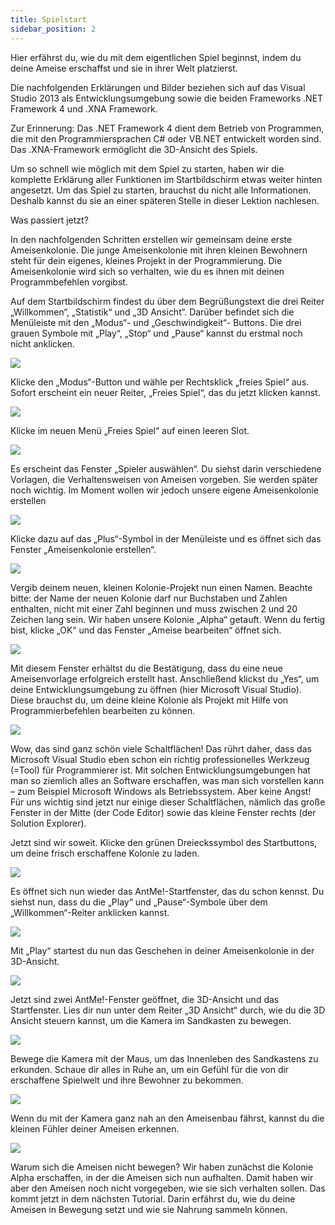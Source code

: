 ```yaml
---
title: Spielstart
sidebar_position: 2
---
```



Hier erfährst du, wie du mit dem eigentlichen Spiel beginnst, indem du deine Ameise erschaffst und sie in ihrer Welt platzierst. 

Die nachfolgenden Erklärungen und Bilder beziehen sich auf das Visual Studio 2013 als Entwicklungsumgebung sowie die beiden Frameworks .NET Framework 4 und .XNA Framework. 

Zur Erinnerung: Das .NET Framework 4 dient dem Betrieb von Programmen, die mit den Programmiersprachen C# oder VB.NET entwickelt worden sind. Das .XNA-Framework ermöglicht die 3D-Ansicht des Spiels.

Um so schnell wie möglich mit dem Spiel zu starten, haben wir die komplette Erklärung aller Funktionen im Startbildschirm etwas weiter hinten angesetzt. Um das Spiel zu starten, brauchst du nicht alle Informationen. Deshalb kannst du sie an einer späteren Stelle in dieser Lektion nachlesen. 

Was passiert jetzt? 

In den nachfolgenden Schritten erstellen wir gemeinsam deine erste Ameisenkolonie.
Die junge Ameisenkolonie mit ihren kleinen Bewohnern steht für dein eigenes, kleines Projekt in der Programmierung. Die Ameisenkolonie wird sich so verhalten, wie du es ihnen mit deinen Programmbefehlen vorgibst.

Auf dem Startbildschirm findest du über dem Begrüßungstext die drei Reiter „Willkommen“, „Statistik“ und „3D Ansicht“. Darüber befindet sich die Menüleiste mit den „Modus“- und „Geschwindigkeit“- Buttons. Die drei grauen Symbole mit „Play“, „Stop“ und „Pause“ kannst du erstmal noch nicht anklicken.


![](/img/tutorials/spielstart/lektion3_1.png)

Klicke den „Modus“-Button und wähle per Rechtsklick „freies Spiel“ aus. Sofort erscheint ein neuer Reiter, „Freies Spiel“, das du jetzt klicken kannst.

![](/img/tutorials/spielstart/lektion3_2.png)

Klicke im neuen Menü „Freies Spiel“ auf einen leeren Slot.

![](/img/tutorials/spielstart/lektion3_3.png)

Es erscheint das Fenster „Spieler auswählen“. Du siehst darin verschiedene Vorlagen, die Verhaltensweisen von Ameisen vorgeben. Sie werden später noch wichtig. Im Moment wollen wir jedoch unsere eigene Ameisenkolonie erstellen

![](/img/tutorials/spielstart/lektion3_4.png)

Klicke dazu auf das „Plus“-Symbol in der Menüleiste und es öffnet sich das Fenster „Ameisenkolonie erstellen“. 

![](/img/tutorials/spielstart/lektion3_5.png)

Vergib deinem neuen, kleinen Kolonie-Projekt nun einen Namen. Beachte bitte: der Name der neuen Kolonie darf nur Buchstaben und Zahlen enthalten, nicht mit einer Zahl beginnen und muss zwischen 2 und 20 Zeichen lang sein. 
Wir haben unsere Kolonie „Alpha“ getauft. Wenn du fertig bist, klicke „OK“ und das Fenster „Ameise bearbeiten“ öffnet sich. 

![](/img/tutorials/spielstart/lektion3_6.png)

Mit diesem Fenster erhältst du die Bestätigung, dass du eine neue Ameisenvorlage erfolgreich erstellt hast. Anschließend klickst du „Yes“, um deine Entwicklungsumgebung zu öffnen (hier Microsoft Visual Studio). 
Diese brauchst du, um deine kleine Kolonie als Projekt mit Hilfe von Programmierbefehlen bearbeiten zu können.

![](/img/tutorials/spielstart/lektion3_7.png)

Wow, das sind ganz schön viele Schaltflächen! Das rührt daher, dass das Microsoft Visual Studio eben schon ein richtig professionelles Werkzeug (=Tool) für Programmierer ist. 
Mit solchen Entwicklungsumgebungen hat man so ziemlich alles an Software erschaffen, was man sich vorstellen kann – zum Beispiel Microsoft Windows als Betriebssystem. 
Aber keine Angst! Für uns wichtig sind jetzt nur einige dieser Schaltflächen, nämlich das große Fenster in der Mitte (der Code Editor) sowie das kleine Fenster rechts (der Solution Explorer). 

Jetzt sind wir soweit. Klicke den grünen Dreieckssymbol des Startbuttons, um deine frisch erschaffene Kolonie zu laden.

![](/img/tutorials/spielstart/lektion3_8.png)

Es öffnet sich nun wieder das AntMe!-Startfenster, das du schon kennst. Du siehst nun, dass du die „Play“ und „Pause“-Symbole über dem „Willkommen“-Reiter anklicken kannst.

![](/img/tutorials/spielstart/lektion3_9.png)

Mit „Play“ startest du nun das Geschehen in deiner Ameisenkolonie in der 3D-Ansicht.

![](/img/tutorials/spielstart/lektion3_10.png)

Jetzt sind zwei AntMe!-Fenster geöffnet, die 3D-Ansicht und das Startfenster. Lies dir nun unter dem Reiter „3D Ansicht“ durch, wie du die 3D Ansicht steuern kannst, um die Kamera im Sandkasten zu bewegen. 

![](/img/tutorials/spielstart/lektion3_11.png)

Bewege die Kamera mit der Maus, um das Innenleben des Sandkastens zu erkunden. 
Schaue dir alles in Ruhe an, um ein Gefühl für die von dir erschaffene Spielwelt und ihre Bewohner zu bekommen.

![](/img/tutorials/spielstart/lektion3_12.png)

Wenn du mit der Kamera ganz nah an den Ameisenbau fährst, kannst du die kleinen Fühler deiner Ameisen erkennen.

![](/img/tutorials/spielstart/lektion3_13.png)

Warum sich die Ameisen nicht bewegen? Wir haben zunächst die Kolonie Alpha erschaffen, in der die Ameisen sich nun aufhalten. 
Damit haben wir aber den Ameisen noch nicht vorgegeben, wie sie sich verhalten sollen. Das kommt jetzt in dem nächsten Tutorial. Darin erfährst du, wie du deine Ameisen in Bewegung setzt und wie sie Nahrung sammeln können.
